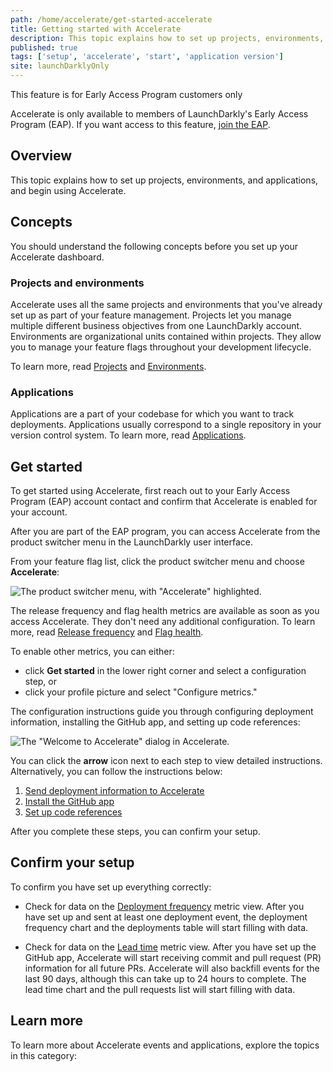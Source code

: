 ```yaml
---
path: /home/accelerate/get-started-accelerate
title: Getting started with Accelerate
description: This topic explains how to set up projects, environments, and applications, and begin using Accelerate.
published: true
tags: ['setup', 'accelerate', 'start', 'application version']
site: launchDarklyOnly
---
```


<Callout intent="info">
  <CalloutTitle>This feature is for Early Access Program customers only</CalloutTitle>
  <CalloutDescription>

Accelerate is only available to members of LaunchDarkly's Early Access Program (EAP). If you want access to this feature, [join the EAP](https://launchdarkly.com/eap).

  </CalloutDescription>
</Callout>

## Overview

This topic explains how to set up projects, environments, and applications, and begin using Accelerate.

## Concepts

You should understand the following concepts before you set up your Accelerate dashboard.

### Projects and environments

Accelerate uses all the same projects and environments that you've already set up as part of your feature management. Projects let you manage multiple different business objectives from one LaunchDarkly account. Environments are organizational units contained within projects. They allow you to manage your feature flags throughout your development lifecycle.

To learn more, read [Projects](/home/organize/projects) and [Environments](/home/organize/environments).

### Applications

Applications are a part of your codebase for which you want to track deployments. Applications usually correspond to a single repository in your version control system. To learn more, read [Applications](/home/accelerate/get-started-accelerate/applications).

## Get started

To get started using Accelerate, first reach out to your Early Access Program (EAP) account contact and confirm that Accelerate is enabled for your account.

After you are part of the EAP program, you can access Accelerate from the product switcher menu in the LaunchDarkly user interface.

From your feature flag list, click the product switcher menu and choose **Accelerate**:

![The product switcher menu, with "Accelerate" highlighted.](accelerate-product-switcher.png)

The release frequency and flag health metrics are available as soon as you access Accelerate. They don't need any additional configuration. To learn more, read [Release frequency](/home/accelerate/accelerate-metrics/release) and [Flag health](/home/accelerate/accelerate-metrics/flag-health).

To enable other metrics, you can either:

- click **Get started** in the lower right corner and select a configuration step, or
- click your profile picture and select "Configure metrics."

The configuration instructions guide you through configuring deployment information, installing the GitHub app, and setting up code references:

![The "Welcome to Accelerate" dialog in Accelerate.](accelerate-set-up.png)

You can click the **arrow** icon next to each step to view detailed instructions. Alternatively, you can follow the instructions below:

1. [Send deployment information to Accelerate](/home/accelerate/config-deployment-accelerate)
2. [Install the GitHub app](/home/accelerate/github-app-accelerate)
3. [Set up code references](/home/accelerate/code-refs-accelerate)

After you complete these steps, you can confirm your setup.

## Confirm your setup

To confirm you have set up everything correctly:

- Check for data on the [Deployment frequency](/home/accelerate/accelerate-metrics/deployment) metric view. After you have set up and sent at least one deployment event, the deployment frequency chart and the deployments table will start filling with data.

- Check for data on the [Lead time](/home/accelerate/accelerate-metrics/lead-time) metric view. After you have set up the GitHub app, Accelerate will start receiving commit and pull request (PR) information for all future PRs. Accelerate will also backfill events for the last 90 days, although this can take up to 24 hours to complete. The lead time chart and the pull requests list will start filling with data.

## Learn more

To learn more about Accelerate events and applications, explore the topics in this category:

<ChildPageList path="/home/accelerate/get-started-accelerate" unsorted="true" />
